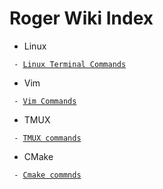 = Roger Wiki Index =

* Linux
  - [[Linux Terminal Commands]]

* Vim
  - [[Vim Commands]]

* TMUX
  - [[TMUX commands]]

* CMake
  - [[Cmake commnds]]
